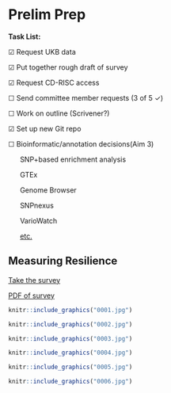 # Prelim Prep

**Task List:**

&#9745; Request UKB data

&#9745; Put together rough draft of survey

&#9745; Request CD-RISC access

&#9744; Send committee member requests (3 of 5 &check;) 

&#9744; Work on outline (Scrivener?)

&#9745; Set up new Git repo

&#9744; Bioinformatic/annotation decisions(Aim 3)

&nbsp;&nbsp;&nbsp;&nbsp;&nbsp;&nbsp;SNP+based enrichment analysis

&nbsp;&nbsp;&nbsp;&nbsp;&nbsp;&nbsp;GTEx

&nbsp;&nbsp;&nbsp;&nbsp;&nbsp;&nbsp;Genome Browser

&nbsp;&nbsp;&nbsp;&nbsp;&nbsp;&nbsp;SNPnexus

&nbsp;&nbsp;&nbsp;&nbsp;&nbsp;&nbsp;VarioWatch

&nbsp;&nbsp;&nbsp;&nbsp;&nbsp;&nbsp;[etc.](https://www.broadinstitute.org/genomics)


    



## Measuring Resilience

[Take the survey](https://illinoislas.qualtrics.com/jfe/form/SV_cN4hVyVIzujHq2V)

[PDF of survey](https://drive.google.com/file/d/1fE7nycQADg3ys3jfn5iH3oV1UooqauKw/view?usp=sharing)

```r
knitr::include_graphics("0001.jpg")
```
```r
knitr::include_graphics("0002.jpg")
```
```r
knitr::include_graphics("0003.jpg")
```
```r
knitr::include_graphics("0004.jpg")
```
```r
knitr::include_graphics("0005.jpg")
```
```r
knitr::include_graphics("0006.jpg")
```